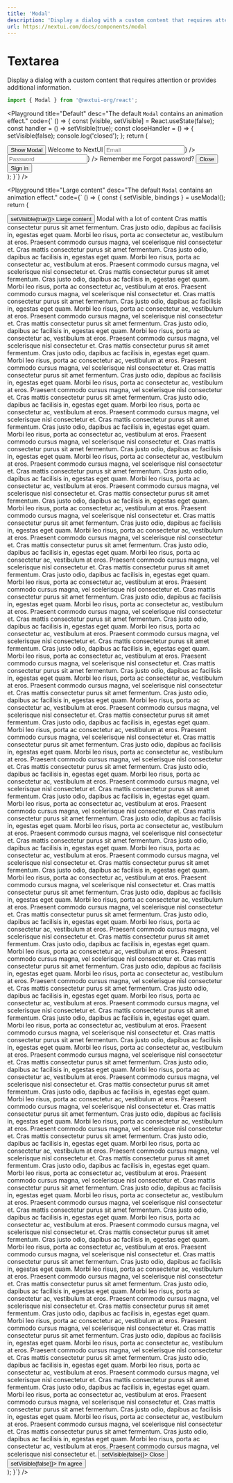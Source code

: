 ```yaml
---
title: 'Modal'
description: 'Display a dialog with a custom content that requires attention or provides additional information.'
url: https://nextui.com/docs/components/modal
---
```


# Textarea

Display a dialog with a custom content that requires attention or provides additional information.

```jsx
import { Modal } from '@nextui-org/react';
```

<CarbonAd />

<Playground
  title="Default"
  desc="The default `Modal` contains an animation effect."
  code={`
() => {
const [visible, setVisible] = React.useState(false);
const handler = () => setVisible(true);
const closeHandler = () => {
    setVisible(false);
    console.log('closed');
};
return (
<div>
    <Button auto onClick={handler}>
        Show Modal
    </Button>
    <Modal
        aria-labelledby="modal-title"
        open={visible}
        onClose={closeHandler}
    >
        <Modal.Header>
            <Text id="modal-title" size={18}>
            Welcome to
            <Text b size={18}>
                NextUI
            </Text>
            </Text>
        </Modal.Header>
        <Modal.Body>
            <Input
                clearable
                bordered
                fullWidth
                color="primary"
                size="large"
                placeholder="Email"
                contentLeft={<Mail />}
            />
            <Input
                clearable
                bordered
                fullWidth
                color="primary"
                size="large"
                placeholder="Password"
                contentLeft={<Password />}
            />
            <Row justify="space-between">
            <Checkbox>
                <Text size={14}>
                Remember me
                </Text>
            </Checkbox>
            <Text size={14}>
                Forgot password?
            </Text>
            </Row>
        </Modal.Body>
        <Modal.Footer>
            <Button auto flat color="error" onClick={closeHandler}>
            Close
            </Button>
            <Button auto onClick={closeHandler}>
            Sign in
            </Button>
        </Modal.Footer>
    </Modal>
</div>
);    
}`}
/>

<Playground
  title="Large content"
  desc="The default `Modal` contains an animation effect."
  code={`
() => {
 const { setVisible, bindings } = useModal();
return (
<div>
    <Button auto color="secondary" onClick={() => setVisible(true)}>
        Large content
    </Button>
    <Modal 
        scroll 
        width="600px" 
        aria-labelledby="modal-title"   
        aria-describedby="modal-description" 
        {...bindings}
    >
        <Modal.Header>
          <Text id="modal-title" size={18}>
            Modal with a lot of content
          </Text>
        </Modal.Header>
        <Modal.Body>
          <Text  id="modal-description">
            Cras mattis consectetur purus sit amet fermentum. Cras justo odio,
            dapibus ac facilisis in, egestas eget quam. Morbi leo risus, porta
            ac consectetur ac, vestibulum at eros. Praesent commodo cursus
            magna, vel scelerisque nisl consectetur et. Cras mattis consectetur
            purus sit amet fermentum. Cras justo odio, dapibus ac facilisis in,
            egestas eget quam. Morbi leo risus, porta ac consectetur ac,
            vestibulum at eros. Praesent commodo cursus magna, vel scelerisque
            nisl consectetur et. Cras mattis consectetur purus sit amet
            fermentum. Cras justo odio, dapibus ac facilisis in, egestas eget
            quam. Morbi leo risus, porta ac consectetur ac, vestibulum at eros.
            Praesent commodo cursus magna, vel scelerisque nisl consectetur et.
            Cras mattis consectetur purus sit amet fermentum. Cras justo odio,
            dapibus ac facilisis in, egestas eget quam. Morbi leo risus, porta
            ac consectetur ac, vestibulum at eros. Praesent commodo cursus
            magna, vel scelerisque nisl consectetur et. Cras mattis consectetur
            purus sit amet fermentum. Cras justo odio, dapibus ac facilisis in,
            egestas eget quam. Morbi leo risus, porta ac consectetur ac,
            vestibulum at eros. Praesent commodo cursus magna, vel scelerisque
            nisl consectetur et. Cras mattis consectetur purus sit amet
            fermentum. Cras justo odio, dapibus ac facilisis in, egestas eget
            quam. Morbi leo risus, porta ac consectetur ac, vestibulum at eros.
            Praesent commodo cursus magna, vel scelerisque nisl consectetur et.
            Cras mattis consectetur purus sit amet fermentum. Cras justo odio,
            dapibus ac facilisis in, egestas eget quam. Morbi leo risus, porta
            ac consectetur ac, vestibulum at eros. Praesent commodo cursus
            magna, vel scelerisque nisl consectetur et. Cras mattis consectetur
            purus sit amet fermentum. Cras justo odio, dapibus ac facilisis in,
            egestas eget quam. Morbi leo risus, porta ac consectetur ac,
            vestibulum at eros. Praesent commodo cursus magna, vel scelerisque
            nisl consectetur et. Cras mattis consectetur purus sit amet
            fermentum. Cras justo odio, dapibus ac facilisis in, egestas eget
            quam. Morbi leo risus, porta ac consectetur ac, vestibulum at eros.
            Praesent commodo cursus magna, vel scelerisque nisl consectetur et.
            Cras mattis consectetur purus sit amet fermentum. Cras justo odio,
            dapibus ac facilisis in, egestas eget quam. Morbi leo risus, porta
            ac consectetur ac, vestibulum at eros. Praesent commodo cursus
            magna, vel scelerisque nisl consectetur et. Cras mattis consectetur
            purus sit amet fermentum. Cras justo odio, dapibus ac facilisis in,
            egestas eget quam. Morbi leo risus, porta ac consectetur ac,
            vestibulum at eros. Praesent commodo cursus magna, vel scelerisque
            nisl consectetur et. Cras mattis consectetur purus sit amet
            fermentum. Cras justo odio, dapibus ac facilisis in, egestas eget
            quam. Morbi leo risus, porta ac consectetur ac, vestibulum at eros.
            Praesent commodo cursus magna, vel scelerisque nisl consectetur et.
            Cras mattis consectetur purus sit amet fermentum. Cras justo odio,
            dapibus ac facilisis in, egestas eget quam. Morbi leo risus, porta
            ac consectetur ac, vestibulum at eros. Praesent commodo cursus
            magna, vel scelerisque nisl consectetur et. Cras mattis consectetur
            purus sit amet fermentum. Cras justo odio, dapibus ac facilisis in,
            egestas eget quam. Morbi leo risus, porta ac consectetur ac,
            vestibulum at eros. Praesent commodo cursus magna, vel scelerisque
            nisl consectetur et. Cras mattis consectetur purus sit amet
            fermentum. Cras justo odio, dapibus ac facilisis in, egestas eget
            quam. Morbi leo risus, porta ac consectetur ac, vestibulum at eros.
            Praesent commodo cursus magna, vel scelerisque nisl consectetur et.
            Cras mattis consectetur purus sit amet fermentum. Cras justo odio,
            dapibus ac facilisis in, egestas eget quam. Morbi leo risus, porta
            ac consectetur ac, vestibulum at eros. Praesent commodo cursus
            magna, vel scelerisque nisl consectetur et. Cras mattis consectetur
            purus sit amet fermentum. Cras justo odio, dapibus ac facilisis in,
            egestas eget quam. Morbi leo risus, porta ac consectetur ac,
            vestibulum at eros. Praesent commodo cursus magna, vel scelerisque
            nisl consectetur et. Cras mattis consectetur purus sit amet
            fermentum. Cras justo odio, dapibus ac facilisis in, egestas eget
            quam. Morbi leo risus, porta ac consectetur ac, vestibulum at eros.
            Praesent commodo cursus magna, vel scelerisque nisl consectetur et.
            Cras mattis consectetur purus sit amet fermentum. Cras justo odio,
            dapibus ac facilisis in, egestas eget quam. Morbi leo risus, porta
            ac consectetur ac, vestibulum at eros. Praesent commodo cursus
            magna, vel scelerisque nisl consectetur et. Cras mattis consectetur
            purus sit amet fermentum. Cras justo odio, dapibus ac facilisis in,
            egestas eget quam. Morbi leo risus, porta ac consectetur ac,
            vestibulum at eros. Praesent commodo cursus magna, vel scelerisque
            nisl consectetur et. Cras mattis consectetur purus sit amet
            fermentum. Cras justo odio, dapibus ac facilisis in, egestas eget
            quam. Morbi leo risus, porta ac consectetur ac, vestibulum at eros.
            Praesent commodo cursus magna, vel scelerisque nisl consectetur et.
            Cras mattis consectetur purus sit amet fermentum. Cras justo odio,
            dapibus ac facilisis in, egestas eget quam. Morbi leo risus, porta
            ac consectetur ac, vestibulum at eros. Praesent commodo cursus
            magna, vel scelerisque nisl consectetur et. Cras mattis consectetur
            purus sit amet fermentum. Cras justo odio, dapibus ac facilisis in,
            egestas eget quam. Morbi leo risus, porta ac consectetur ac,
            vestibulum at eros. Praesent commodo cursus magna, vel scelerisque
            nisl consectetur et. Cras mattis consectetur purus sit amet
            fermentum. Cras justo odio, dapibus ac facilisis in, egestas eget
            quam. Morbi leo risus, porta ac consectetur ac, vestibulum at eros.
            Praesent commodo cursus magna, vel scelerisque nisl consectetur et.
            Cras mattis consectetur purus sit amet fermentum. Cras justo odio,
            dapibus ac facilisis in, egestas eget quam. Morbi leo risus, porta
            ac consectetur ac, vestibulum at eros. Praesent commodo cursus
            magna, vel scelerisque nisl consectetur et. Cras mattis consectetur
            purus sit amet fermentum. Cras justo odio, dapibus ac facilisis in,
            egestas eget quam. Morbi leo risus, porta ac consectetur ac,
            vestibulum at eros. Praesent commodo cursus magna, vel scelerisque
            nisl consectetur et. Cras mattis consectetur purus sit amet
            fermentum. Cras justo odio, dapibus ac facilisis in, egestas eget
            quam. Morbi leo risus, porta ac consectetur ac, vestibulum at eros.
            Praesent commodo cursus magna, vel scelerisque nisl consectetur et.
            Cras mattis consectetur purus sit amet fermentum. Cras justo odio,
            dapibus ac facilisis in, egestas eget quam. Morbi leo risus, porta
            ac consectetur ac, vestibulum at eros. Praesent commodo cursus
            magna, vel scelerisque nisl consectetur et. Cras mattis consectetur
            purus sit amet fermentum. Cras justo odio, dapibus ac facilisis in,
            egestas eget quam. Morbi leo risus, porta ac consectetur ac,
            vestibulum at eros. Praesent commodo cursus magna, vel scelerisque
            nisl consectetur et. Cras mattis consectetur purus sit amet
            fermentum. Cras justo odio, dapibus ac facilisis in, egestas eget
            quam. Morbi leo risus, porta ac consectetur ac, vestibulum at eros.
            Praesent commodo cursus magna, vel scelerisque nisl consectetur et.
            Cras mattis consectetur purus sit amet fermentum. Cras justo odio,
            dapibus ac facilisis in, egestas eget quam. Morbi leo risus, porta
            ac consectetur ac, vestibulum at eros. Praesent commodo cursus
            magna, vel scelerisque nisl consectetur et. Cras mattis consectetur
            purus sit amet fermentum. Cras justo odio, dapibus ac facilisis in,
            egestas eget quam. Morbi leo risus, porta ac consectetur ac,
            vestibulum at eros. Praesent commodo cursus magna, vel scelerisque
            nisl consectetur et. Cras mattis consectetur purus sit amet
            fermentum. Cras justo odio, dapibus ac facilisis in, egestas eget
            quam. Morbi leo risus, porta ac consectetur ac, vestibulum at eros.
            Praesent commodo cursus magna, vel scelerisque nisl consectetur et.
            Cras mattis consectetur purus sit amet fermentum. Cras justo odio,
            dapibus ac facilisis in, egestas eget quam. Morbi leo risus, porta
            ac consectetur ac, vestibulum at eros. Praesent commodo cursus
            magna, vel scelerisque nisl consectetur et. Cras mattis consectetur
            purus sit amet fermentum. Cras justo odio, dapibus ac facilisis in,
            egestas eget quam. Morbi leo risus, porta ac consectetur ac,
            vestibulum at eros. Praesent commodo cursus magna, vel scelerisque
            nisl consectetur et. Cras mattis consectetur purus sit amet
            fermentum. Cras justo odio, dapibus ac facilisis in, egestas eget
            quam. Morbi leo risus, porta ac consectetur ac, vestibulum at eros.
            Praesent commodo cursus magna, vel scelerisque nisl consectetur et.
            Cras mattis consectetur purus sit amet fermentum. Cras justo odio,
            dapibus ac facilisis in, egestas eget quam. Morbi leo risus, porta
            ac consectetur ac, vestibulum at eros. Praesent commodo cursus
            magna, vel scelerisque nisl consectetur et. Cras mattis consectetur
            purus sit amet fermentum. Cras justo odio, dapibus ac facilisis in,
            egestas eget quam. Morbi leo risus, porta ac consectetur ac,
            vestibulum at eros. Praesent commodo cursus magna, vel scelerisque
            nisl consectetur et. Cras mattis consectetur purus sit amet
            fermentum. Cras justo odio, dapibus ac facilisis in, egestas eget
            quam. Morbi leo risus, porta ac consectetur ac, vestibulum at eros.
            Praesent commodo cursus magna, vel scelerisque nisl consectetur et.
            Cras mattis consectetur purus sit amet fermentum. Cras justo odio,
            dapibus ac facilisis in, egestas eget quam. Morbi leo risus, porta
            ac consectetur ac, vestibulum at eros. Praesent commodo cursus
            magna, vel scelerisque nisl consectetur et. Cras mattis consectetur
            purus sit amet fermentum. Cras justo odio, dapibus ac facilisis in,
            egestas eget quam. Morbi leo risus, porta ac consectetur ac,
            vestibulum at eros. Praesent commodo cursus magna, vel scelerisque
            nisl consectetur et. Cras mattis consectetur purus sit amet
            fermentum. Cras justo odio, dapibus ac facilisis in, egestas eget
            quam. Morbi leo risus, porta ac consectetur ac, vestibulum at eros.
            Praesent commodo cursus magna, vel scelerisque nisl consectetur et.
            Cras mattis consectetur purus sit amet fermentum. Cras justo odio,
            dapibus ac facilisis in, egestas eget quam. Morbi leo risus, porta
            ac consectetur ac, vestibulum at eros. Praesent commodo cursus
            magna, vel scelerisque nisl consectetur et. Cras mattis consectetur
            purus sit amet fermentum. Cras justo odio, dapibus ac facilisis in,
            egestas eget quam. Morbi leo risus, porta ac consectetur ac,
            vestibulum at eros. Praesent commodo cursus magna, vel scelerisque
            nisl consectetur et. Cras mattis consectetur purus sit amet
            fermentum. Cras justo odio, dapibus ac facilisis in, egestas eget
            quam. Morbi leo risus, porta ac consectetur ac, vestibulum at eros.
            Praesent commodo cursus magna, vel scelerisque nisl consectetur et.
            Cras mattis consectetur purus sit amet fermentum. Cras justo odio,
            dapibus ac facilisis in, egestas eget quam. Morbi leo risus, porta
            ac consectetur ac, vestibulum at eros. Praesent commodo cursus
            magna, vel scelerisque nisl consectetur et. Cras mattis consectetur
            purus sit amet fermentum. Cras justo odio, dapibus ac facilisis in,
            egestas eget quam. Morbi leo risus, porta ac consectetur ac,
            vestibulum at eros. Praesent commodo cursus magna, vel scelerisque
            nisl consectetur et. Cras mattis consectetur purus sit amet
            fermentum. Cras justo odio, dapibus ac facilisis in, egestas eget
            quam. Morbi leo risus, porta ac consectetur ac, vestibulum at eros.
            Praesent commodo cursus magna, vel scelerisque nisl consectetur et.
            Cras mattis consectetur purus sit amet fermentum. Cras justo odio,
            dapibus ac facilisis in, egestas eget quam. Morbi leo risus, porta
            ac consectetur ac, vestibulum at eros. Praesent commodo cursus
            magna, vel scelerisque nisl consectetur et. Cras mattis consectetur
            purus sit amet fermentum. Cras justo odio, dapibus ac facilisis in,
            egestas eget quam. Morbi leo risus, porta ac consectetur ac,
            vestibulum at eros. Praesent commodo cursus magna, vel scelerisque
            nisl consectetur et.
          </Text>
        </Modal.Body>
        <Modal.Footer>
          <Button auto flat color="error" onClick={() => setVisible(false)}>
            Close
          </Button>
          <Button auto onClick={() => setVisible(false)}>
            I'm agree
          </Button>
        </Modal.Footer>
    </Modal>
</div>
);    
}`}
/>
